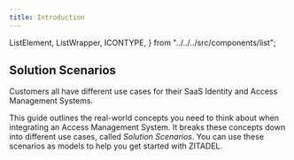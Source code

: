 ```yaml
---
title: Introduction
---
```


  ListElement,
  ListWrapper,
  ICONTYPE,
} from "../../../src/components/list";

## Solution Scenarios

Customers all have different use cases for their SaaS Identity and Access Management Systems.

This guide outlines the real-world concepts you need to think about when integrating an Access Management System.
It breaks these concepts down into different use cases, called _Solution Scenarios_.
You can use these scenarios as models to help you get started with ZITADEL.

<ListWrapper title="Solution Scenarios">
  <ListElement
    link="./b2c"
    iconClasses="las la-paragraph"
    roundClasses="rounded rounded-split"
    label="B2C"
    title="Business to Consumer"
    description="Organizations with your SDLC, Domains, Authentication, Hosted Login"
  />
  <ListElement
    link="./b2b"
    iconClasses="las la-paragraph"
    roundClasses="rounded rounded-split"
    label="B2B"
    title="Business to Business"
    description="Planning considerations, B2B Sample Case"
  />
</ListWrapper>
